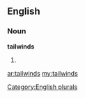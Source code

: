 ==English==

===Noun===
'''tailwinds'''

# {{plural of|[[tailwind]]}}

[[Category:English plurals]]

[[ar:tailwinds]]
[[my:tailwinds]]